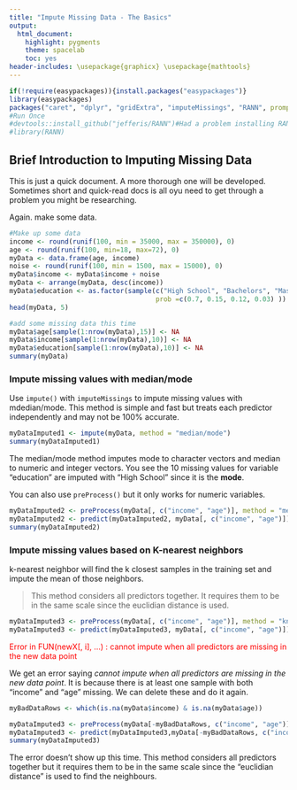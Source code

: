 ```yaml
---
title: "Impute Missing Data - The Basics"
output:
  html_document:
    highlight: pygments
    theme: spacelab
    toc: yes
header-includes: \usepackage{graphicx} \usepackage{mathtools}
---
```

```r
if(!require(easypackages)){install.packages("easypackages")}
library(easypackages)
packages("caret", "dplyr", "gridExtra", "imputeMissings", "RANN", prompt = FALSE)
#Run Once
#devtools::install_github("jefferis/RANN")#Had a problem installing RANN via CRAN
#library(RANN)
```

## Brief Introduction to Imputing Missing Data

This is just a quick document.  A more thorough one will be developed.  Sometimes short and quick-read docs is all oyu need to get through a problem you might be researching.

Again. make some data.

```r
#Make up some data
income <- round(runif(100, min = 35000, max = 350000), 0)
age <- round(runif(100, min=18, max=72), 0)
myData <- data.frame(age, income)
noise <- round(runif(100, min = 1500, max = 15000), 0)
myData$income <- myData$income + noise
myData <- arrange(myData, desc(income))
myData$education <- as.factor(sample(c("High School", "Bachelors", "Masters", "Doctorate"), 100, replace = TRUE, 
                                     prob =c(0.7, 0.15, 0.12, 0.03) ))
head(myData, 5)

#add some missing data this time
myData$age[sample(1:nrow(myData),15)] <- NA
myData$income[sample(1:nrow(myData),10)] <- NA
myData$education[sample(1:nrow(myData),10)] <- NA
summary(myData)
```

### Impute missing values with median/mode

Use `impute()` with `imputeMissings` to impute missing values with mdedian/mode. This method is simple and fast but treats each predictor independently and may not be 100% accurate.

```r
myDataImputed1 <- impute(myData, method = "median/mode")
summary(myDataImputed1)
```

The median/mode method imputes mode to character vectors and median to numeric and integer vectors.  You see the 10 missing values for variable “education” are imputed with “High School” since it is the **mode**.

You can also use `preProcess()` but it only works for numeric variables.

```r
myDataImputed2 <- preProcess(myData[, c("income", "age")], method = "medianImpute")
myDataImputed2 <- predict(myDataImputed2, myData[, c("income", "age")])
summary(myDataImputed2)
```

### Impute missing values based on K-nearest neighbors

k-nearest neighbor will find the k closest samples in the training set and impute the mean of those neighbors.

> This method considers all predictors together. It requires them to be in the same scale since the euclidian distance is used.

```r
myDataImputed3 <- preProcess(myData[, c("income", "age")], method = "knnImpute", k=2)
myDataImputed3 <- predict(myDataImputed3, myData[, c("income", "age")])
```
<span style="color:red">Error in FUN(newX[, i], ...) : cannot impute when all predictors are missing in the new data point</span>

We get an error saying *cannot impute when all predictors are missing in the new data point*. It is because there is at least one sample with both “income” and “age” missing. We can delete these and do it again.

```r
myBadDataRows <- which(is.na(myData$income) & is.na(myData$age))

myDataImputed3 <- preProcess(myData[-myBadDataRows, c("income", "age")],method = "knnImpute", k=2)
myDataImputed3 <- predict(myDataImputed3,myData[-myBadDataRows, c("income", "age")])
summary(myDataImputed3)
```
The error doesn’t show up this time. This method considers all predictors together but it requires them to be in the same scale since the “euclidian distance” is used to find the neighbours.